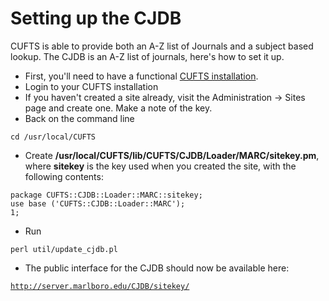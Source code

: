 = Setting up the CJDB =
CUFTS is able to provide both an A-Z list of Journals and a subject based lookup.  The CJDB is an A-Z list of journals, here's how to set it up.

* First, you'll need to have a functional [https://github.com/eanders/CUFTS-Install-Notes/blob/master/CUFTS.mediawiki CUFTS installation].
* Login to your CUFTS installation 
* If you haven't created a site already, visit the Administration -> Sites page and create one.  Make a note of the key.
* Back on the command line
 cd /usr/local/CUFTS 
* Create '''/usr/local/CUFTS/lib/CUFTS/CJDB/Loader/MARC/sitekey.pm''', where '''sitekey''' is the key used when you created the site, with the following contents:
 package CUFTS::CJDB::Loader::MARC::sitekey;
 use base ('CUFTS::CJDB::Loader::MARC');
 1;
* Run 
 perl util/update_cjdb.pl
* The public interface for the CJDB should now be available here:
 http://server.marlboro.edu/CJDB/sitekey/
